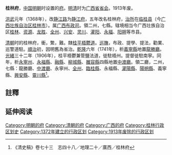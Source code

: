'''桂林府'''，[[中国|中国]][[明朝|明朝]]时设置的[[府_(行政区划)|府]]。[[明朝|明]][[清朝|清]]时为[[广西省|广西省]][[首府|省会]]。1913年废。

[[洪武|洪武]]元年（1368年），改[[静江路|静江路]]为[[静江府|静江府]]，五年改名桂林府，[[治所|治所]]在[[临桂县|临桂县]]（今[[广西壮族自治区|广西壮族自治区]][[桂林市|桂林市]]）。属[[广西布政司|广西布政司]]。領二州，七縣。辖境相当今广西壮族自治区[[桂林市|桂林]]、[[资源县|资源]]、[[龙胜各族自治县|龙胜]]、[[全州县|全州]]、[[兴安县|兴安]]、[[灵川县|灵川]]、[[灌阳县|灌阳]]、[[永福县|永福]]、[[阳朔县|阳朔]]等市县。

[[清朝|清朝]]时的桂林府，衝，繁，難。隸[[桂平梧鬱道|桂平梧鬱道]]。[[巡撫|巡撫]]，布政、提學、提法，勸業、巡警道駐。[[順治|順治]]初，因明舊為省治。[[乾隆|乾隆]]六年（1741年），析[[义宁县_(广西省)|義寧縣]]地置[[龍勝廳|龍勝廳]]。[[光緒|光緒]]三十二年（1906年），桂平梧鬱兼管鹽法道，徙駐梧州。提督徙駐南寧。同年，析[[永宁州_(桂林府)|永寧州]]、[[永福县|永福縣]]、[[融縣|融縣]]、[[柳城縣|柳城縣]]、[[雒容縣|雒容縣]]四縣地置[[中渡廳|中渡廳]]。領二廳，二州，七縣：龍勝廳、[[中渡廳|中渡廳]]、永寧州、[[全州_(五代)|全州]]、[[临桂县|臨桂縣]]、永福縣、[[灌阳县|灌陽縣]]、[[阳朔县|陽朔縣]]、義寧縣、[[兴安县|興安縣]]、[[灵川县|靈川縣]]<ref>《清史稿》卷七十三　志四十八／地理二十／廣西／桂林府</ref>。

==註釋==
{{reflist}}

== 延伸阅读 ==
{{Wikisource further reading}}

{{明朝行政区划|nocat}}
{{清朝廣西省行政區劃|nocat}}
{{广西行政区划小作品}}
{{DEFAULTSORT:G}}
[[Category:明朝的府|Category:明朝的府]]
[[Category:清朝的府|Category:清朝的府]]
[[Category:广西的府|Category:广西的府]]
[[Category:桂林行政区划史|Category:桂林行政区划史]]
[[Category:1372年建立的行政区划|Category:1372年建立的行政区划]]
[[Category:1913年废除的行政区划|Category:1913年废除的行政区划]]
